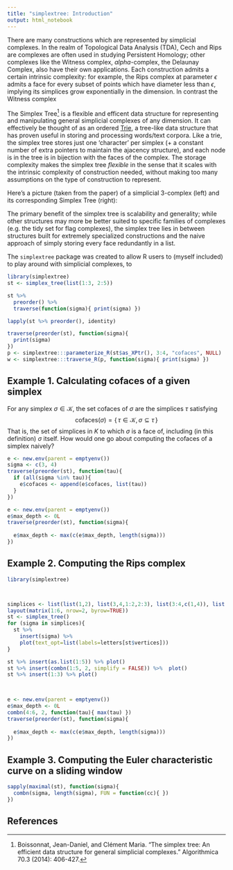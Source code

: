 ```yaml
---
title: "simplextree: Introduction"
output: html_notebook
---
```


There are many constructions which are represented by simplicial complexes. In the realm of Topological Data Analysis (TDA), Cech and Rips are complexes are often used in studying Persistent Homology; other complexes like the Witness complex, $alpha$-complex, the Delaunay Complex, also have their own applications. Each construction admits a certain intrinsic complexity: for example, the Rips complex at parameter $\epsilon$ admits a face for every subset of points which have diameter less than $\epsilon$, implying its simplices grow exponentially in the dimension. In contrast the Witness complex 

The Simplex Tree[^1] is a flexible and efficent data structure for representing and manipulating general simplicial complexes of any dimension. It can effectively be thought of as an ordered [Trie](https://en.wikipedia.org/wiki/Trie), a tree-like data structure that has proven useful in storing and processing words/text corpora. Like a trie, the simplex tree stores just one 'character' per simplex (+ a constant number of extra pointers to maintain the ajacency structure), and each node is in the tree is in bijection with the faces of the complex. The storage complexity makes the simplex tree *flexible* in the sense that it scales with the intrinsic complexity of construction needed, without making too many assumptions on the type of construction to represent. 

Here's a picture (taken from the paper) of a simplicial 3-complex (left) and its corresponding Simplex Tree (right):

The primary benefit of the simplex tree is scalability and generality; while other structures may more be better suited to specific families of complexes (e.g. the tidy set for flag complexes), the simplex tree lies in between structures built for extremely specialized constructions and the naive approach of simply storing every face redundantly in a list.  

The `simplextree` package was created to allow R users to (myself included) to play around with simplicial complexes, to 
```r
library(simplextree)
st <- simplex_tree(list(1:3, 2:5))

st %>% 
  preorder() %>% 
  traverse(function(sigma){ print(sigma) })

lapply(st %>% preorder(), identity)

traverse(preorder(st), function(sigma){ 
  print(sigma) 
})
p <- simplextree:::parameterize_R(st$as_XPtr(), 3:4, "cofaces", NULL)
w <- simplextree:::traverse_R(p, function(sigma){ print(sigma) })
```

## Example 1. Calculating cofaces of a given simplex
For any simplex $\sigma \in \mathcal{K}$, the set cofaces of $\sigma$ are the simplices $\tau$ satisfying 
$$ \text{cofaces}(\sigma) = \{ \, \tau \in \mathcal{K}, \, \sigma \subseteq \tau \, \}$$
That is, the set of simplices in $K$ to which $\sigma$ is a face of, including (in this definition) $\sigma$ itself. How would one go about computing the cofaces of a simplex naively?  
```r
e <- new.env(parent = emptyenv())
sigma <- c(3, 4)
traverse(preorder(st), function(tau){ 
  if (all(sigma %in% tau)){
    e$cofaces <- append(e$cofaces, list(tau))
  }
})
```


```r
e <- new.env(parent = emptyenv())
e$max_depth <- 0L
traverse(preorder(st), function(sigma){ 
  
  e$max_depth <- max(c(e$max_depth, length(sigma)))
})


```


## Example 2. Computing the Rips complex 


```r

library(simplextree)



simplices <- list(list(1,2), list(3,4,1:2,2:3), list(3:4,c(1,4)), list(c(1,3)), list(1:3), list(c(1,3,4)))
layout(matrix(1:6, nrow=2, byrow=TRUE))
st <- simplex_tree()
for (sigma in simplices){
  st %>% 
    insert(sigma) %>% 
    plot(text_opt=list(labels=letters[st$vertices]))
}

st %>% insert(as.list(1:5)) %>% plot()
st %>% insert(combn(1:5, 2, simplify = FALSE)) %>%  plot() 
st %>% insert(1:3) %>% plot()
  


e <- new.env(parent = emptyenv())
e$max_depth <- 0L
combn(4:6, 2, function(tau){ max(tau) })
traverse(preorder(st), function(sigma){ 
  
  e$max_depth <- max(c(e$max_depth, length(sigma)))
})
```

## Example 3. Computing the Euler characteristic curve on a sliding window

```r
sapply(maximal(st), function(sigma){ 
  combn(sigma, length(sigma), FUN = function(cc){ })
})
```

## References 
[^1]: Boissonnat, Jean-Daniel, and Clément Maria. "The simplex tree: An efficient data structure for general simplicial complexes." Algorithmica 70.3 (2014): 406-427.